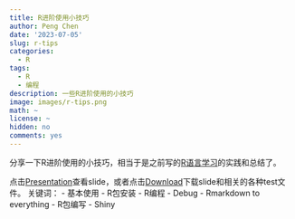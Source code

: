 ```yaml
---
title: R进阶使用小技巧
author: Peng Chen
date: '2023-07-05'
slug: r-tips
categories:
  - R
tags:
  - R
  - 编程
description: 一些R进阶使用的小技巧
image: images/r-tips.png
math: ~
license: ~
hidden: no
comments: yes
---
```


分享一下R进阶使用的小技巧，相当于是之前写的[R语言学习](../r-learning)的实践和总结了。

点击[Presentation](/R_tips_for_advanced_use_byAsa/R_tips.html)查看slide，或者点击[Download](/R_tips_for_advanced_use_byAsa/R_tips_for_advanced_use_byAsa.zip)下载slide和相关的各种test文件。
关键词：
- 基本使用
- R包安装
- R编程
- Debug
- Rmarkdown to everything
- R包编写
- Shiny